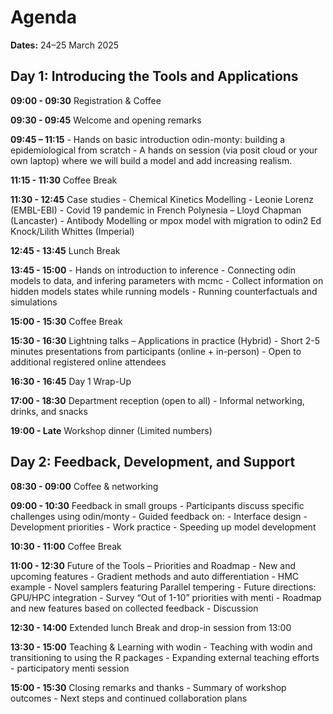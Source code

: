 # Agenda {.unnumbered}

**Dates:** 24–25 March 2025

## Day 1: Introducing the Tools and Applications {.unnumbered}

**09:00 - 09:30**
Registration & Coffee

**09:30 - 09:45**
Welcome and opening remarks

**09:45 – 11:15**
- Hands on basic introduction odin-monty: building a epidemiological from scratch
- A hands on session (via posit cloud or your own laptop) where we will build a model and add increasing realism.

**11:15 - 11:30**
Coffee Break

**11:30 - 12:45**
Case studies
- Chemical Kinetics Modelling - Leonie Lorenz (EMBL-EBI)
- Covid 19 pandemic in French Polynesia – Lloyd Chapman (Lancaster)
- Antibody Modelling or mpox model with migration to odin2 Ed Knock/Lilith Whittes (Imperial)

**12:45 - 13:45**
Lunch Break

**13:45 - 15:00**
- Hands on introduction to inference
- Connecting odin models to data, and infering parameters with mcmc
- Collect information on hidden models states while running models
- Running counterfactuals and simulations

**15:00 - 15:30**
Coffee Break

**15:30 - 16:30**
Lightning talks – Applications in practice (Hybrid)
- Short 2-5 minutes presentations from participants (online + in-person)
- Open to additional registered online attendees

**16:30 - 16:45**
Day 1 Wrap-Up

**17:00 - 18:30**
Department reception (open to all)
- Informal networking, drinks, and snacks

**19:00 - Late**
Workshop dinner (Limited numbers)

## Day 2: Feedback, Development, and Support

**08:30 - 09:00**
Coffee & networking

**09:00 - 10:30**
Feedback in small groups
- Participants discuss specific challenges using odin/monty
- Guided feedback on:
  - Interface design
  - Development priorities
  - Work practice
  - Speeding up model development

**10:30 - 11:00**
Coffee Break

**11:00 - 12:30**
Future of the Tools – Priorities and Roadmap
- New and upcoming features
  - Gradient methods and auto differentiation
  - HMC example
  - Novel samplers featuring Parallel tempering
  - Future directions: GPU/HPC integration
- Survey “Out of 1-10” priorities with menti
- Roadmap and new features based on collected feedback
- Discussion

**12:30 - 14:00**
Extended lunch Break and drop-in session from 13:00

**13:30 - 15:00**
Teaching & Learning with wodin
- Teaching with wodin and transitioning to using the R packages
- Expanding external teaching efforts - participatory menti session

**15:00 - 15:30**
Closing remarks and thanks
- Summary of workshop outcomes
- Next steps and continued collaboration plans
